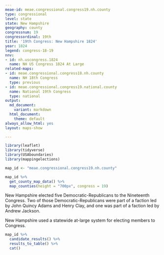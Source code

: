 ```yaml
---
meae-id: meae.congressional.congress19.nh.county
type: congressional
level: state
state: New Hampshire
geography: county
congressnum: 19
congressordinal: 19th
title: '19th Congress: New Hampshire 1824'
year: 1824
legend: congress-18-19
nnv:
- id: nh.uscongress.1824
  name: NH US Congress 1824 At Large
related-maps:
- id: meae.congressional.congress18.nh.county
  name: NH 18th Congress
  type: previous
- id: meae.congressional.congress19.national.county
  name: National 19th Congress
  type: national
output:
  md_document:
    variant: markdown
  html_document:
    theme: default
always_allow_html: yes
layout: maps-show

---
```


```r
library(leaflet)
library(tidyverse)
library(USAboundaries)
library(mappingelections)

map_id <- "meae.congressional.congress19.nh.county"
```

<div class="map">

```r
map_id %>%
  get_county_map_data() %>%
  map_counties(height = "700px", congress = 19)
```

</div>

New Hampshire elected five Democratic-Republicans to the Nineteenth Congress. Two of those Democratic-Republicans were part of a faction led by John Quincy Adams and Henry Clay, and one was part of a faction led by Andrew Jackson. 

New Hampshire used a statewide at-large system for electing members to Congress. 

<div class="results-table">

```r
map_id %>%
  candidate_results() %>%
  results_to_table() %>%
  cat()
```

</div>
